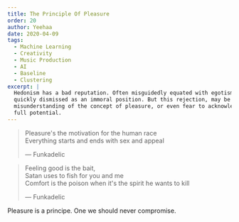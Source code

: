 ```yaml
---
title: The Principle Of Pleasure
order: 20
author: Yeehaa
date: 2020-04-09
tags:
  - Machine Learning
  - Creativity
  - Music Production
  - AI
  - Baseline
  - Clustering
excerpt: |
  Hedonism has a bad reputation. Often misguidedly equated with egotism, it is
  quickly dismissed as an immoral position. But this rejection, may be caused by a
  misunderstanding of the concept of pleasure, or even fear to acknowledge it's
  full potential.
---
```


> Pleasure's the motivation for the human race   
> Everything starts and ends with sex and appeal  
> 
> &mdash; Funkadelic



> Feeling good is the bait,    
> Satan uses to fish for you and me   
> Comfort is the poison when it's the spirit he wants to kill
> 
> &mdash; Funkadelic




Pleasure is a principe. One we should never compromise.
